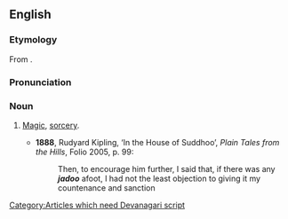 ==English==
===Etymology===
From {{Hind.}} {{term||tr=jādū}}.[[Category:Articles which need Devanagari script]]

===Pronunciation===
{{IPA|/ˈdʒɑːduː/}}

===Noun===
{{en-noun|-}}

# {{India}} [[magic|Magic]], [[sorcery]].
#*'''1888''', Rudyard Kipling, ‘In the House of Suddhoo’, ''Plain Tales from the Hills'', Folio 2005, p. 99:
#*:Then, to encourage him further, I said that, if there was any '''''jadoo''''' afoot, I had not the least objection to giving it my countenance and sanction
